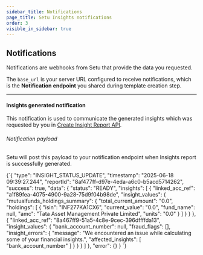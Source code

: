 ```yaml
---
sidebar_title: Notifications
page_title: Setu Insights notifications
order: 3
visible_in_sidebar: true
---
```


## Notifications

Notifications are webhooks from Setu that provide the data you requested.

The `base_url` is your server URL configured to receive notifications, which is the **Notification endpoint** you shared during template creation step.

<hr class="primary" />

#### Insights generated notification

This notification is used to communicate the generated insights which was requested by you in <a href="/data/insights/quickstart/api-integration#create-insight-report" target="_blank">
Create Insight Report API</a>.

###### Notification payload

Setu will post this payload to your notification endpoint when Insights report is successfully generated.

<CodeBlockWithCopy language="json">
  {`{
    "type": "INSIGHT_STATUS_UPDATE",
    "timestamp": "2025-06-18 09:39:27.244",
    "reportId": "8af477ff-d97e-4eda-a6c0-b5acd5714262",
    "success": true,
    "data": {
        "status": "READY",
        "insights": [
            {
                "linked_acc_ref": "a1f89fea-4075-4900-9a28-75d9f04b98de",
                "insight_values": {
                    "mutualfunds_holdings_summary": {
                        "total_current_amount": "0.0",
                        "holdings": [
                            {
                                "isin": "INF277KA1CX6",
                                "current_value": "0.0",
                                "fund_name": null,
                                "amc": "Tata Asset Management Private Limited",
                                "units": "0.0"
                            }
                        ]
                    }
                }
            },
            {
                "linked_acc_ref": "8a467ff9-51a5-4c8e-9cec-396dffffda13",
                "insight_values": {
                    "bank_account_number": null,
                    "fraud_flags": [],
                    "insight_errors": {
                        "message": "We encountered an issue while calculating some of your financial insights.",
                        "affected_insights": [
                            "bank_account_number"
                        ]
                    }
                }
            }
        ]
    },
    "error": {}
}
`}
</CodeBlockWithCopy>

<WasPageHelpful />
